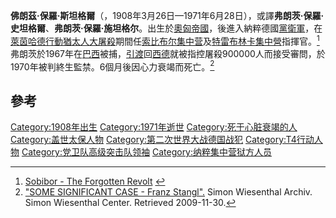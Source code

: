 {{noteTA
|1=zh-hans:弗朗茨; zh-tw:法蘭茲;
}}
{{infobox military person
|name= 佛朗茲·斯坦格爾<br />Franz Stangl
|birth_date= {{birth date|1908|3|26|mf=y}}
|birth_name= 佛朗茲·保羅·斯坦格爾<br />Franz Paul Stangl
|death_date= {{death date and age|1971|6|28|1908|3|26|mf=y}}
|birth_place= {{flag|奧匈帝國}}[[旧明斯特|旧明斯特]]
|death_place= {{FRG}}[[杜塞尔多夫|杜塞尔多夫]]
|image = <!-- 檔案不存在 [[File:Stangl,_Franz.jpg|240px]] ，可從英文維基百科取得 -->
|nationality= {{FRG}}
|caption = 
|nickname = The White Death
|allegiance={{flag|Nazi Germany}}
|branch=[[File:Flag_Schutzstaffel.svg|23px]] [[納粹黨衛軍|納粹黨衛軍]]
|serviceyears=1931–1945
|rank=[[File:SS-Hauptsturmführer_Collar_Rank.svg|40px]] [[Hauptsturmführer|Hauptsturmführer]], [[Schutzstaffel|SS]] (Captain)
|servicenumber=[[NSDAP|NSDAP]] #6,370,447 <br> [[SS|SS]] #296,569
|commands=[[索比布尔集中营|索比布尔集中营]]（1942年4月28日—1942年8月30日）
[[特雷布林卡集中营|特雷布林卡集中营]]（1942年9月1日—1943年8月）
|unit=[[File:3rd_SS_Division_Logo.svg|23px]] [[SS-Totenkopfverbände|SS-Totenkopfverbände]]
|battles=
|awards=
|laterwork=
| spouse =
| parents =
| children =
}}

'''佛朗茲·保羅·斯坦格爾'''（{{lang-de|Franz Paul Stangl}}，1908年3月26日—1971年6月28日），或譯'''弗朗茨·保羅·史坦格爾'''、'''弗朗茨·保羅·施坦格尔'''。出生於[[奧匈帝國|奧匈帝國]]，後進入納粹德國[[黨衛軍|黨衛軍]]，在[[萊茵哈德行動|萊茵哈德行動]][[猶太人大屠殺|猶太人大屠殺]]期間任[[索比布尔集中营|索比布尔集中营]]及[[特雷布林卡集中營|特雷布林卡集中營]]指揮官。<ref>[http://www.sobibor.info/murderers.html Sobibor - The Forgotten Revolt] {{webarchive|url=https://web.archive.org/web/20080504213347/http://www.sobibor.info/murderers.html |date=2008-05-04 }}</ref>弗朗茨於1967年在[[巴西|巴西]]被捕，[[引渡|引渡]]回[[西德|西德]]就被指控屠殺900000人而接受審問，於1970年被判終生監禁。6個月後因心力衰竭而死亡。<ref>[http://www.simon-wiesenthal-archiv.at/02_dokuzentrum/02_faelle/e02_stangl.html "SOME SIGNIFICANT CASE - Franz Stangl".] {{Wayback|url=http://www.simon-wiesenthal-archiv.at/02_dokuzentrum/02_faelle/e02_stangl.html |date=20140503194659 }} Simon Wiesenthal Archiv. Simon Wiesenthal Center. Retrieved 2009-11-30.</ref>

==參考==
{{reflist}}

{{Authority control}}
[[Category:1908年出生|Category:1908年出生]]
[[Category:1971年逝世|Category:1971年逝世]]
[[Category:死于心脏衰竭的人|Category:死于心脏衰竭的人]]
[[Category:盖世太保人物|Category:盖世太保人物]]
[[Category:第二次世界大战德国战犯|Category:第二次世界大战德国战犯]]
[[Category:T4行动人物|Category:T4行动人物]]
[[Category:党卫队高级突击队领袖|Category:党卫队高级突击队领袖]]
[[Category:纳粹集中营狱方人员|Category:纳粹集中营狱方人员]]